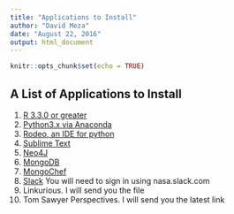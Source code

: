```yaml
---
title: "Applications to Install"
author: "David Meza"
date: "August 22, 2016"
output: html_document
---
```


```r
knitr::opts_chunk$set(echo = TRUE)
```

## A List of Applications to Install

1. [R 3.3.0 or greater](https://www.r-project.org/)
2. [Python3.x via Anaconda](https://www.continuum.io/downloads)
3. [Rodeo, an IDE for python](https://www.yhat.com/)
4. [Sublime Text](https://www.sublimetext.com/)
5. [Neo4J](https://neo4j.com/)
6. [MongoDB](https://www.mongodb.com/)
7. [MongoChef]( http://3t.io/mongochef/)
8. [Slack](https://slack.com/) You will need to sign in using nasa.slack.com
9. Linkurious. I will send you the file
10. Tom Sawyer Perspectives. I will send you the latest link